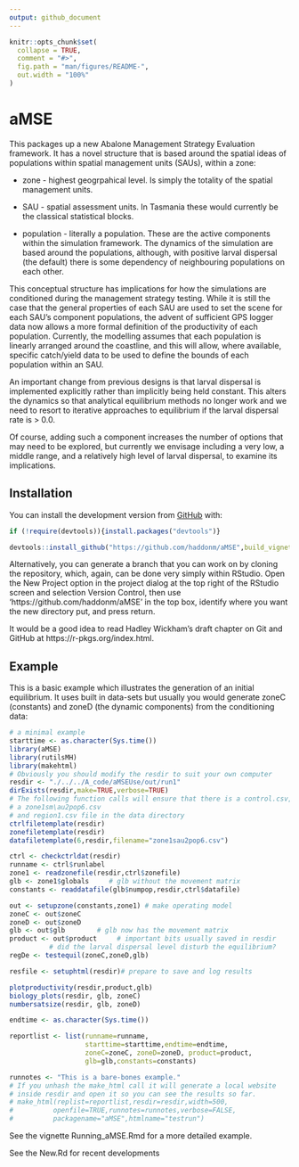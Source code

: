 ```yaml
---
output: github_document
---
```


<!-- README.md is generated from README.Rmd. Please edit that file -->

```r
knitr::opts_chunk$set(
  collapse = TRUE,
  comment = "#>",
  fig.path = "man/figures/README-",
  out.width = "100%"
)
```

# aMSE

<!-- badges: start -->
<!-- badges: end -->

This packages up a new Abalone Management Strategy Evaluation framework. It has a novel structure that is based around the spatial ideas of populations within spatial management units (SAUs), within a zone:

* zone - highest geogrpahical level. Is simply the totality of the spatial management units.

* SAU - spatial assessment units. In Tasmania these would currently be the classical statistical blocks.

* population - literally a population. These are the active components within the simulation framework. The dynamics of the simulation are based around the populations, although, with positive larval dispersal (the default) there is some dependency of neighbouring populations on each other.


This conceptual structure has implications for how the simulations are conditioned during the management strategy testing. While it is still the case that the general properties of each SAU are used to set the scene for each SAU's component populations, the advent of sufficient GPS logger data now allows a more formal definition of the productivity of each population. Currently, the modelling assumes that each population is linearly arranged around the coastline, and this will allow, where available, specific catch/yield data to be used to define the bounds of each population within an SAU. 

An important change from previous designs is that larval dispersal is implemented explicitly rather than implicitly being held constant. This alters the dynamics so that analytical equilibrium methods no longer work and we need to resort to iterative approaches to equilibrium if the larval dispersal rate is > 0.0.

Of course, adding such a component increases the number of options that may need to be explored, but currently we envisage including a very low, a middle range, and a relatively high level of larval dispersal, to examine its implications.

## Installation

You can install the development version from [GitHub](https://github.com/haddonm/aMSE) with:

```r
if (!require(devtools)){install.packages("devtools")} 

devtools::install_github("https://github.com/haddonm/aMSE",build_vignettes = TRUE)
```

Alternatively, you can generate a branch that you can work on by cloning the repository, which, again, can be done very simply within RStudio. Open the New Project option in the project dialog at the top right of the RStudio screen and selection Version Control, then use 'https://github.com/haddonm/aMSE' in the top box, identify where you want the new directory put, and press return.

It would be a good idea to read Hadley Wickham's draft chapter on Git and GitHub at https://r-pkgs.org/index.html.


## Example

This is a basic example which illustrates the generation of an initial equilibrium. It uses built in data-sets but usually you would generate zoneC (constants) and zoneD (the dynamic components) from the conditioning data:

```r
# a minimal example
starttime <- as.character(Sys.time())
library(aMSE)
library(rutilsMH)
library(makehtml)
# Obviously you should modify the resdir to suit your own computer
resdir <- "./../../A_code/aMSEUse/out/run1"
dirExists(resdir,make=TRUE,verbose=TRUE)
# The following function calls will ensure that there is a control.csv,
# a zone1sm\au2pop6.csv
# and region1.csv file in the data directory
ctrlfiletemplate(resdir)
zonefiletemplate(resdir)
datafiletemplate(6,resdir,filename="zone1sau2pop6.csv")

ctrl <- checkctrldat(resdir)
runname <- ctrl$runlabel
zone1 <- readzonefile(resdir,ctrl$zonefile)
glb <- zone1$globals     # glb without the movement matrix
constants <- readdatafile(glb$numpop,resdir,ctrl$datafile)

out <- setupzone(constants,zone1) # make operating model
zoneC <- out$zoneC
zoneD <- out$zoneD
glb <- out$glb        # glb now has the movement matrix
product <- out$product     # important bits usually saved in resdir
          # did the larval dispersal level disturb the equilibrium?
regDe <- testequil(zoneC,zoneD,glb)

resfile <- setuphtml(resdir)# prepare to save and log results

plotproductivity(resdir,product,glb)
biology_plots(resdir, glb, zoneC)
numbersatsize(resdir, glb, zoneD)

endtime <- as.character(Sys.time())

reportlist <- list(runname=runname,
                   starttime=starttime,endtime=endtime,
                   zoneC=zoneC, zoneD=zoneD, product=product,
                   glb=glb,constants=constants)

runnotes <- "This is a bare-bones example."
# If you unhash the make_html call it will generate a local website 
# inside resdir and open it so you can see the results so far.
# make_html(replist=reportlist,resdir=resdir,width=500,
#          openfile=TRUE,runnotes=runnotes,verbose=FALSE,
#          packagename="aMSE",htmlname="testrun")
```


See the vignette Running_aMSE.Rmd for a more detailed example.

See the New.Rd for recent developments
